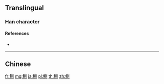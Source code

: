 {{character info/new}}
{{also|鰂}}
==Translingual==

===Han character===
{{Han char|rn=195|rad=鱼|as=06|sn=14|four=|canj=NMBON|ids=⿰鱼则}}

====References====
* {{Han ref|kx=1480.511|hdz=74686.170|uh=9C97|ud=40087}}

----

==Chinese==
{{zh-see|鰂}}

[[fr:鲗]]
[[mg:鲗]]
[[ja:鲗]]
[[pl:鲗]]
[[th:鲗]]
[[zh:鲗]]